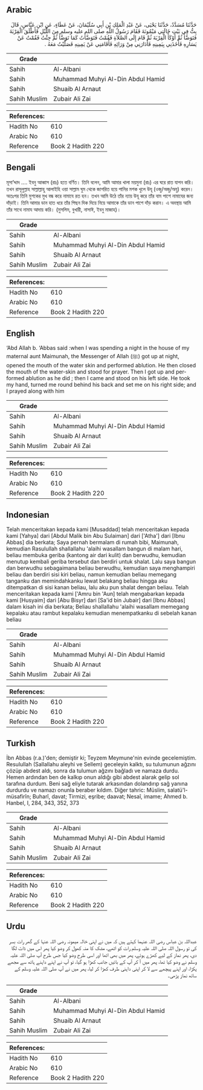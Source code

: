 ## Arabic


<div dir="rtl" lang="ar" style={{fontSize:'larger',backgroundColor:'#f8f9fa',padding:20}}>
حَدَّثَنَا مُسَدَّدٌ، حَدَّثَنَا يَحْيَى، عَنْ عَبْدِ الْمَلِكِ بْنِ أَبِي سُلَيْمَانَ، عَنْ عَطَاءٍ، عَنِ ابْنِ عَبَّاسٍ، قَالَ بِتُّ فِي بَيْتِ خَالَتِي مَيْمُونَةَ فَقَامَ رَسُولُ اللَّهِ صلى الله عليه وسلم مِنَ اللَّيْلِ فَأَطْلَقَ الْقِرْبَةَ فَتَوَضَّأَ ثُمَّ أَوْكَأَ الْقِرْبَةَ ثُمَّ قَامَ إِلَى الصَّلاَةِ فَقُمْتُ فَتَوَضَّأْتُ كَمَا تَوَضَّأَ ثُمَّ جِئْتُ فَقُمْتُ عَنْ يَسَارِهِ فَأَخَذَنِي بِيَمِينِهِ فَأَدَارَنِي مِنْ وَرَائِهِ فَأَقَامَنِي عَنْ يَمِينِهِ فَصَلَّيْتُ مَعَهُ ‏.‏
</div>
<div style={{backgroundColor:'#f8f9fa',padding:20, marginBottom: 10}}><table> <thead> <tr> <th>Grade</th> <th></th> </tr> </thead> <tbody> <tr><td>Sahih</td><td>Al-Albani</td></tr><tr><td>Sahih</td><td>Muhammad Muhyi Al-Din Abdul Hamid</td></tr><tr><td>Sahih</td><td>Shuaib Al Arnaut</td></tr><tr><td>Sahih Muslim</td><td>Zubair Ali Zai</td></tr></tbody></table><table> <thead> <tr> <th>References:</th> <th></th> </tr> </thead> <tbody><tr><td>Hadith No</td><td>610</td></tr><tr><td>Arabic No</td><td>610</td></tr><tr><td>Reference</td><td>Book 2 Hadith 220</td></tr></tbody></table></div>

## Bengali


<div dir="ltr" lang="bn" style={{fontSize:'larger',backgroundColor:'#f8f9fa',padding:20}}>
মূসা’দ্দাদ .... ইবনু আব্বাস (রাঃ) হতে বর্ণিত। তিনি বলেন, আমি আমার খালা ময়মুনা (রাঃ) এর ঘরে রাত যাপন করি। তখন রাসূলুল্লাহ সাল্লাল্লাহু আলাইহি ওয়া সাল্লাম ঘুম থেকে জাগরিত হয়ে পানির মশক খুলে উযূ (ওজু/অজু/অযু) করেন। অতঃপর তিনি মুশকের মুখ বন্ধ করে নামাযে রত হন। তখন আমি উঠে তাঁর ন্যায় উযূ করে তাঁর বাম পাশে নামাযের জন্য দাঁড়াই। তিনি আমার ডান হাত ধরে তাঁর পিছন দিক দিয়ে নিয়ে আমাকে তাঁর ডান পাশে দাঁড় করান। এ অবস্থায় আমি তাঁর সাথে নামায আদায় করি। (মুসলিম, বুখারী, নাসাঈ, ইবনু মাজাহ)।
</div>
<div style={{backgroundColor:'#f8f9fa',padding:20, marginBottom: 10}}><table> <thead> <tr> <th>Grade</th> <th></th> </tr> </thead> <tbody> <tr><td>Sahih</td><td>Al-Albani</td></tr><tr><td>Sahih</td><td>Muhammad Muhyi Al-Din Abdul Hamid</td></tr><tr><td>Sahih</td><td>Shuaib Al Arnaut</td></tr><tr><td>Sahih Muslim</td><td>Zubair Ali Zai</td></tr></tbody></table><table> <thead> <tr> <th>References:</th> <th></th> </tr> </thead> <tbody><tr><td>Hadith No</td><td>610</td></tr><tr><td>Arabic No</td><td>610</td></tr><tr><td>Reference</td><td>Book 2 Hadith 220</td></tr></tbody></table></div>

## English


<div dir="ltr" lang="en" style={{fontSize:'larger',backgroundColor:'#f8f9fa',padding:20}}>
‘Abd Allah b. ‘Abbas said :when I was spending a night in the house of my maternal aunt Maimunah, the Messenger of Allah (ﷺ) got up at night, opened the mouth of the water skin and performed ablution. He then closed the mouth of the water-skin and stood for prayer. Then I got up and performed ablution as he did ; then I came and stood on his left side. He took my hand, turned me round behind his back and set me on his right side; and I prayed along with him
</div>
<div style={{backgroundColor:'#f8f9fa',padding:20, marginBottom: 10}}><table> <thead> <tr> <th>Grade</th> <th></th> </tr> </thead> <tbody> <tr><td>Sahih</td><td>Al-Albani</td></tr><tr><td>Sahih</td><td>Muhammad Muhyi Al-Din Abdul Hamid</td></tr><tr><td>Sahih</td><td>Shuaib Al Arnaut</td></tr><tr><td>Sahih Muslim</td><td>Zubair Ali Zai</td></tr></tbody></table><table> <thead> <tr> <th>References:</th> <th></th> </tr> </thead> <tbody><tr><td>Hadith No</td><td>610</td></tr><tr><td>Arabic No</td><td>610</td></tr><tr><td>Reference</td><td>Book 2 Hadith 220</td></tr></tbody></table></div>

## Indonesian


<div dir="ltr" lang="id" style={{fontSize:'larger',backgroundColor:'#f8f9fa',padding:20}}>
Telah menceritakan kepada kami [Musaddad] telah menceritakan kepada kami [Yahya] dari [Abdul Malik bin Abu Sulaiman] dari ['Atha'] dari [Ibnu Abbas] dia berkata; Saya pernah bermalam di rumah bibi, Maimunah, kemudian Rasulullah shallallahu 'alaihi wasallam bangun di malam hari, beliau membuka geriba (kantong air dari kulit) dan berwudhu, kemudian menutup kembali geriba tersebut dan berdiri untuk shalat. Lalu saya bangun dan berwudhu sebagaimana beliau berwudhu, kemudian saya menghampiri beliau dan berdiri sisi kiri beliau, namun kemudian beliau memegang tanganku dan memindahkanku lewat belakang beliau hingga aku ditempatkan di sisi kanan beliau, lalu aku pun shalat dengan beliau. Telah menceritakan kepada kami ['Amru bin 'Aun] telah mengabarkan kepada kami [Husyaim] dari [Abu Bisyr] dari [Sa'id bin Jubair] dari [Ibnu Abbas] dalam kisah ini dia berkata; Beliau shallallahu 'alaihi wasallam memegang kepalaku atau rambut kepalaku kemudian menempatkanku di sebelah kanan beliau
</div>
<div style={{backgroundColor:'#f8f9fa',padding:20, marginBottom: 10}}><table> <thead> <tr> <th>Grade</th> <th></th> </tr> </thead> <tbody> <tr><td>Sahih</td><td>Al-Albani</td></tr><tr><td>Sahih</td><td>Muhammad Muhyi Al-Din Abdul Hamid</td></tr><tr><td>Sahih</td><td>Shuaib Al Arnaut</td></tr><tr><td>Sahih Muslim</td><td>Zubair Ali Zai</td></tr></tbody></table><table> <thead> <tr> <th>References:</th> <th></th> </tr> </thead> <tbody><tr><td>Hadith No</td><td>610</td></tr><tr><td>Arabic No</td><td>610</td></tr><tr><td>Reference</td><td>Book 2 Hadith 220</td></tr></tbody></table></div>

## Turkish


<div dir="ltr" lang="tr" style={{fontSize:'larger',backgroundColor:'#f8f9fa',padding:20}}>
İbn Abbas (r.a.)'den; demiştir ki; Teyzem Meymune'nin evinde gecelemiştim. Resulullah (Sallallahu aleyhi ve Sellem) geceleyin kalktı, su tulumunun ağzını çözüp abdest aldı, sonra da tulumun ağzını bağladı ve namaza durdu. Hemen ardından ben de kalkıp onun aldığı gibi abdest alarak gelip sol tarafına durdum. Beni sağ eliyle tutarak arkasından dolandırıp sağ yanına durdurdu ve namazı onunla beraber kıldım. Diğer tahric: Müslim, salatü'l-müsafirîn; Buharî, davat; Tirmizi, eşribe; daavat; Nesaî, imame; Ahmed b. Hanbel, I, 284, 343, 352, 373
</div>
<div style={{backgroundColor:'#f8f9fa',padding:20, marginBottom: 10}}><table> <thead> <tr> <th>Grade</th> <th></th> </tr> </thead> <tbody> <tr><td>Sahih</td><td>Al-Albani</td></tr><tr><td>Sahih</td><td>Muhammad Muhyi Al-Din Abdul Hamid</td></tr><tr><td>Sahih</td><td>Shuaib Al Arnaut</td></tr><tr><td>Sahih Muslim</td><td>Zubair Ali Zai</td></tr></tbody></table><table> <thead> <tr> <th>References:</th> <th></th> </tr> </thead> <tbody><tr><td>Hadith No</td><td>610</td></tr><tr><td>Arabic No</td><td>610</td></tr><tr><td>Reference</td><td>Book 2 Hadith 220</td></tr></tbody></table></div>

## Urdu


<div dir="rtl" lang="ur" style={{fontSize:'larger',backgroundColor:'#f8f9fa',padding:20}}>
عبداللہ بن عباس رضی اللہ عنہما کہتے ہیں کہ میں نے اپنی خالہ میمونہ رضی اللہ عنہا کے گھر رات بسر کی تو رسول اللہ صلی اللہ علیہ وسلم رات کو اٹھے، مشک کا منہ کھول کر وضو کیا پھر اس میں ڈاٹ لگا دی، پھر نماز کے لیے کھڑے ہوئے، پھر میں بھی اٹھا اور اسی طرح وضو کیا جس طرح آپ صلی اللہ علیہ وسلم نے وضو کیا تھا، پھر میں آ کر آپ کے بائیں جانب کھڑا ہو گیا، تو آپ نے اپنے داہنے ہاتھ سے مجھے پکڑا، اور اپنے پیچھے سے لا کر اپنی داہنی طرف کھڑا کر لیا، پھر میں نے آپ صلی اللہ علیہ وسلم کے ساتھ نماز پڑھی۔
</div>
<div style={{backgroundColor:'#f8f9fa',padding:20, marginBottom: 10}}><table> <thead> <tr> <th>Grade</th> <th></th> </tr> </thead> <tbody> <tr><td>Sahih</td><td>Al-Albani</td></tr><tr><td>Sahih</td><td>Muhammad Muhyi Al-Din Abdul Hamid</td></tr><tr><td>Sahih</td><td>Shuaib Al Arnaut</td></tr><tr><td>Sahih Muslim</td><td>Zubair Ali Zai</td></tr></tbody></table><table> <thead> <tr> <th>References:</th> <th></th> </tr> </thead> <tbody><tr><td>Hadith No</td><td>610</td></tr><tr><td>Arabic No</td><td>610</td></tr><tr><td>Reference</td><td>Book 2 Hadith 220</td></tr></tbody></table></div>